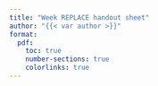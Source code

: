 ```yaml
---
title: "Week REPLACE handout sheet"
author: "{{< var author >}}"
format:   
  pdf:
    toc: true
    number-sections: true
    colorlinks: true
---
```

